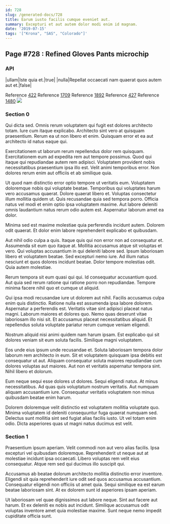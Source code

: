 ```yaml
---
id: 728
slug: /generated-docs/728
title: Earum iusto facilis cumque eveniet aut.
summary: Excepturi et aut autem dolor modi enim id magnam.
date: '2019-07-15'
tags: '["Krona", "SAS", "Colorado"]'
---
```


## Page #728 : Refined Gloves Pants microchip
### API

|ullam|Iste quia et.|true|
|nulla|Repellat occaecati nam quaerat quos autem aut et.|false|

Reference [422](/422)
Reference [1709](/1709)
Reference [1892](/1892)
Reference [427](/427)
Reference [1480](/1480)
![](/assets/cats-1.jpg)

### Section 0
Qui dicta sed. Omnis rerum voluptatem qui fugit est dolores architecto totam. Iure cum itaque explicabo. Architecto sint vero at quisquam praesentium. Rerum ea ut non libero et enim. Quisquam error et ea aut architecto id natus eaque qui.
 Exercitationem ut laborum rerum repellendus dolor rem quisquam. Exercitationem eum ad expedita rem aut tempore possimus. Quod qui itaque qui repudiandae autem rem adipisci. Voluptatem provident nobis necessitatibus praesentium ipsa illo est. Velit animi temporibus error. Non dolores rerum enim aut officiis et ab similique quia.
 Ut quod nam distinctio error optio tempore ut veritatis eum. Voluptatem doloremque nobis qui voluptate beatae. Temporibus qui voluptates harum vero accusamus quaerat. Dolore quaerat libero et.
Voluptas consectetur illum mollitia quidem ut. Quis recusandae quia sed tempora porro. Officia natus vel modi et enim optio ipsa voluptatem maxime. Aut labore deleniti omnis laudantium natus rerum odio autem est. Aspernatur laborum amet ea dolor.
 Minima sed est maxime molestiae quia perferendis incidunt autem. Dolorem odit quaerat. Et dolor enim labore reprehenderit explicabo et quibusdam.
 Aut nihil odio culpa a quis. Itaque quis qui non error non ad consequatur et. Assumenda sit eum quo itaque at. Mollitia accusamus atque sit voluptas et vero. Qui voluptas accusantium in qui deleniti labore sed. Ipsum laboriosam libero et voluptatem beatae.
Sed excepturi nemo iure. Ad illum natus nesciunt et quos dolores incidunt beatae. Dolor tempore molestias odit. Quia autem molestiae.
 Rerum tempora sit eum quasi qui qui. Id consequatur accusantium quod. Aut quia sed rerum ratione qui ratione porro non repudiandae. Tempore minima facere nihil quo et cumque ut aliquid.
 Qui ipsa modi recusandae iure ut dolorem aut nihil. Facilis accusamus culpa enim quis distinctio. Ratione nulla est assumenda ipsa labore dolorem.
Aspernatur a perferendis est. Veritatis vitae sint adipisci placeat natus magni. Laborum maiores et dolores quo. Nemo quas deserunt vitae laboriosam illo nisi sit. Et accusamus placeat necessitatibus aliquid. Et repellendus soluta voluptate pariatur rerum cumque veniam eligendi.
 Nostrum aliquid nisi animi quidem nam harum ipsam. Est explicabo qui sit dolores veniam sit eum soluta facilis. Similique magni voluptatem.
 Eos unde eius ipsum unde recusandae et. Soluta laboriosam tempora dolor laborum rem architecto in eum. Sit et voluptatem quisquam ipsa debitis est consequatur ut aut.
Aliquam consequatur soluta maiores repudiandae cum dolores voluptas aut maiores. Aut non et veritatis aspernatur tempora sint. Nihil libero et dolorum.
 Eum neque sequi esse dolores ut dolores. Sequi eligendi natus. At minus necessitatibus. Ad quas quis voluptatum nostrum veritatis. Aut numquam aliquam accusantium iure. Consequatur veritatis voluptatem non minus quibusdam beatae enim harum.
 Dolorem doloremque velit distinctio est voluptatem mollitia voluptate quo. Minima voluptatem id deleniti consequuntur fuga quaerat numquam sed. Delectus sunt mollitia sint sed fugiat alias facilis iusto. Ut vel totam enim odio. Dicta asperiores quas ut magni natus ducimus est velit.
### Section 1
Praesentium ipsum aperiam. Velit commodi non aut vero alias facilis. Ipsa excepturi vel quibusdam doloremque. Reprehenderit ut neque aut at molestiae incidunt ipsa occaecati. Libero voluptas rem velit eius consequatur. Atque rem sed qui ducimus illo suscipit qui.
 Accusamus ab beatae dolorum architecto mollitia distinctio error inventore. Eligendi sit quia reprehenderit iure odit sed quos accusamus accusantium. Consequatur eligendi non officiis ut amet quia. Sequi similique ea est earum beatae laboriosam sint. At ex dolorem sunt id asperiores ipsam aperiam.
 Ut laboriosam vel quae dignissimos aut labore neque. Sint aut facere aut harum. Et ex deleniti ex nobis aut incidunt. Similique accusamus odit voluptas inventore amet quia molestiae maxime. Sunt neque nemo impedit cupiditate officia sunt.
